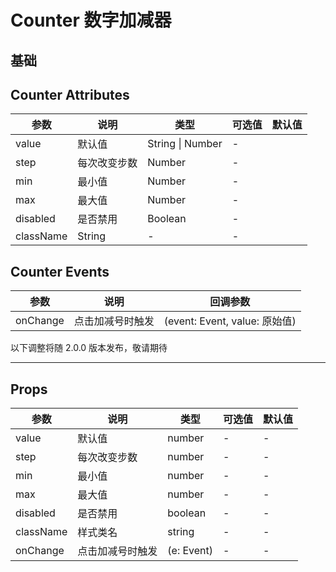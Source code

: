 # Counter 数字加减器

## 基础


<DemoBase />

## Counter Attributes

| 参数      | 说明         | 类型             | 可选值 | 默认值 |
| --------- | ------------ | ---------------- | ------ | ------ |
| value     | 默认值       | String \| Number | -      |
| step      | 每次改变步数 | Number           | -      |
| min       | 最小值       | Number           | -      |
| max       | 最大值       | Number           | -      |
| disabled  | 是否禁用     | Boolean          | -      |
| className | String       | -                | -      |

## Counter Events

| 参数     | 说明             | 回调参数                      |
| -------- | ---------------- | ----------------------------- |
| onChange | 点击加减号时触发 | (event: Event, value: 原始值) |

<div style={{ position: 'relative' }}>
  <span
    style={{
      position: 'absolute',
      background: '#fff',
      left: '50%',
      transform: ' translate(-50%,-50%)',
      fontSize: '18px',
      padding: 5,
      color: '#f63'
    }}
  >
    以下调整将随 2.0.0 版本发布，敬请期待
  </span>
  <hr style={{ marginTop: 50, marginBottom: 20, border: '0.5px dashed #c8c8c8' }} />
</div>

## Props

| 参数      | 说明             | 类型       | 可选值 | 默认值 |
| --------- | ---------------- | ---------- | ------ | ------ |
| value     | 默认值           | number     | -      | -      |
| step      | 每次改变步数     | number     | -      | -      |
| min       | 最小值           | number     | -      | -      |
| max       | 最大值           | number     | -      | -      |
| disabled  | 是否禁用         | boolean    | -      | -      |
| className | 样式类名         | string     | -      | -      |
| onChange  | 点击加减号时触发 | (e: Event) | -      | -      |
